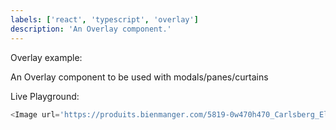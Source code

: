 ```yaml
---
labels: ['react', 'typescript', 'overlay']
description: 'An Overlay component.'
---
```



Overlay example:

An Overlay component to be used with modals/panes/curtains

Live Playground:

```js live
<Image url='https://produits.bienmanger.com/5819-0w470h470_Carlsberg_Elephant_Danish_Beer.jpg' cover={false} alt='This is an image component' border='Bottom' gradient='Bottom' />
```
